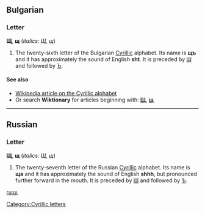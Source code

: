 ==Bulgarian==

===Letter===
'''Щ''', '''щ''' (''italics: Щ, щ'')

#The twenty-sixth letter of the Bulgarian [[Cyrillic]] alphabet. Its name is '''щъ''' {{IPAchar|(ʃtø)}} and it has approximately the sound of English '''sht'''. It is preceded by [[ш|Ш]] and followed by [[ъ|Ъ]].

====See also====
*[[w:Cyrillic alphabet|Wikipedia article on the Cyrillic alphabet]]
*Or search '''Wiktionary''' for articles beginning with: '''[[Special:Prefixindex/Щ|Щ]]''', '''[[Special:Prefixindex/щ|щ]]'''

[[Category:Cyrillic letters]]

----

==Russian==

===Letter===
'''Щ''', '''щ''' (''italics: Щ, щ'')

#The twenty-seventh letter of the Russian [[Cyrillic]] alphabet. Its name is '''ща''' {{IPAchar|(ʃtʃa / ɕɕa)}} and it has approximately the sound of English '''shhh''', but pronounced further forward in the mouth. It is preceded by [[ш|Ш]] and followed by [[ъ|Ъ]].

[[ru:щ]]